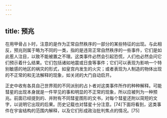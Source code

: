 ```yaml
---
---
---
```

title: 预兆
---



在用甲骨占卜时，注意的是作为正常自然秩序的一部分的某些特征的出现。与此相反，预兆则属于略为不同的一类，指的是违背正常自然秩序的一些事件，它们是如此惹人注目，以致不能被置之不理。这类事件必然会引起恐慌，人们也必然会问它们预示着什么结果。它们包括诸如地震或日食等事件；它们可以表现为影响一个特别敏感的地区的祸灾的形式，如皇宫内发生的火灾；或者表现为人制造的物体出现的不正常的和无法解释的现象，如关闭的大门自动启开。

正史中收有各具自己世界观的不同派别的占卜者对这类事件所作的种种解释。可能彗星的出现本身就是一件罕见的事和明显的不正常的现象，所以应被列为一种预兆。前面已经提到的、并附有不同彗星图形的文书，对每个彗星还附以简短的文字，以说明它出现的后果。历史记载也对彗星十分注意。[74]下面将看到，这类事件在宇宙结构的范围内解释，以及它们形成政治批判焦点的情况。[75]